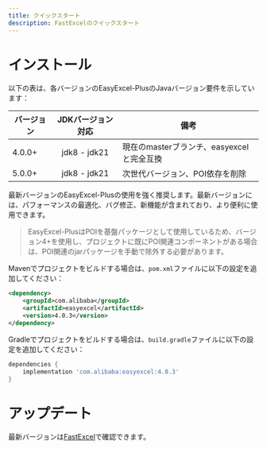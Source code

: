 ```yaml
---
title: クイックスタート
description: FastExcelのクイックスタート
---
```


# インストール

以下の表は、各バージョンのEasyExcel-PlusのJavaバージョン要件を示しています：

| バージョン | JDKバージョン対応 | 備考                                          |
|------------|:----------------:|-----------------------------------------------|
| 4.0.0+     | jdk8 - jdk21    | 現在のmasterブランチ、easyexcelと完全互換      |
| 5.0.0+     | jdk8 - jdk21    | 次世代バージョン、POI依存を削除                |

最新バージョンのEasyExcel-Plusの使用を強く推奨します。最新バージョンには、パフォーマンスの最適化、バグ修正、新機能が含まれており、より便利に使用できます。

> EasyExcel-PlusはPOIを基盤パッケージとして使用しているため、バージョン4+を使用し、プロジェクトに既にPOI関連コンポーネントがある場合は、POI関連のjarパッケージを手動で除外する必要があります。

Mavenでプロジェクトをビルドする場合は、`pom.xml`ファイルに以下の設定を追加してください：
```xml
<dependency>
    <groupId>com.alibaba</groupId>
    <artifactId>easyexcel</artifactId>
    <version>4.0.3</version>
</dependency>
```

Gradleでプロジェクトをビルドする場合は、`build.gradle`ファイルに以下の設定を追加してください：
```gradle
dependencies {
    implementation 'com.alibaba:easyexcel:4.0.3'
}
```

# アップデート

最新バージョンは[FastExcel](https://github.com/CodePhiliaX/fastexcel)で確認できます。


